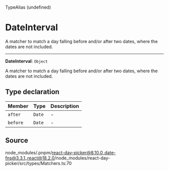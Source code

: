 <SectionTitle>TypeAlias (undefined)</SectionTitle>

# DateInterval

<Description>
A matcher to match a day falling before and/or after two dates, where the dates are not included.
</Description>

---

<a id="undefined" name="undefined"></a>

<SignatureMemberIdentifier>**DateInterval**: `Object`</SignatureMemberIdentifier>

A matcher to match a day falling before and/or after two dates, where the dates are not included.

## Type declaration

| Member | Type | Description |
| :------ | :------ | :------ |
| `after` | `Date` | - |
| `before` | `Date` | - |

## Source

node\_modules/.pnpm/react-day-picker@8.10.0\_date-fns@3.3.1\_react@18.2.0/node\_modules/react-day-picker/src/types/Matchers.ts:70
